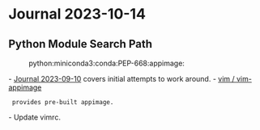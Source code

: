 = Journal 2023-10-14 =

== Python Module Search Path ==
:python:miniconda3:conda:PEP-668:appimage:

- [[2023-09-10|Journal 2023-09-10]] covers initial attempts to work around.
- [[https://github.com/vim/vim-appimage|vim / vim-appimage]]
  provides pre-built appimage.

{{{bash
dest="$HOME/.local/bin"
appimage="gvim.appimage"

pushd "$dest"
wget -O "$appimage" https://github.com/vim/vim-appimage/releases/download/v9.0.2018/GVim-v9.0.2018.glibc2.29-x86_64.AppImage
chmod +x "$appimage"

for f in gvim gvimdiff gview eview evim view vim vimdiff
do
  ln -s "$appimage" "$f"
done

popd
}}}

- Update vimrc.

{{{vim
" ================ Python 3 ======================
if !has('nvim') && !empty($CONDA_PREFIX) && has('python3_dynamic')
  let s:conda_env = '/miniconda3/envs/vim-python'
  if isdirectory(expand("$LOCALAPPDATA" .. s:conda_env))
    let &pythonthreehome = expand("$LOCALAPPDATA" .. s:conda_env)
  elseif isdirectory(expand("$HOME" .. s:conda_env))
    let &pythonthreehome = expand("$HOME" .. s:conda_env)
  endif
  if has('linux')
    let &pythonthreedll=expand(&pythonthreehome .. "/lib/libpython3.so")
  endif
endif
}}}

